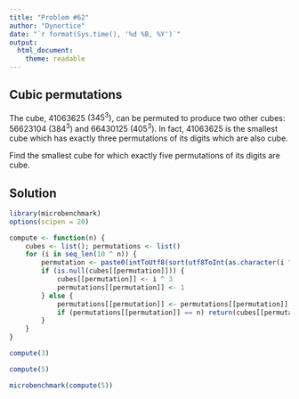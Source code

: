 ```yaml
---
title: "Problem #62"
author: "Dynortice"
date: "`r format(Sys.time(), '%d %B, %Y')`"
output:
  html_document:
    theme: readable
---
```

## Cubic permutations

The cube, $41063625$ $(345^3)$, can be permuted to produce two other cubes: $56623104$ $(384^3)$ and $66430125$ $(405^3)$. In fact, $41063625$ is the smallest cube which has exactly three permutations of its digits which are also cube.

Find the smallest cube for which exactly five permutations of its digits are cube.

## Solution

```r
library(microbenchmark)
options(scipen = 20)
```

```r
compute <- function(n) {
    cubes <- list(); permutations <- list()
    for (i in seq_len(10 ^ n)) {
        permutation <- paste0(intToUtf8(sort(utf8ToInt(as.character(i ^ 3))), multiple = TRUE), collapse = "")
        if (is.null(cubes[[permutation]])) {
            cubes[[permutation]] <- i ^ 3
            permutations[[permutation]] <- 1
        } else {
            permutations[[permutation]] <- permutations[[permutation]] + 1
            if (permutations[[permutation]] == n) return(cubes[[permutation]])
        }
    }
}
```

```r
compute(3)
```
```r
compute(5)
```

```r
microbenchmark(compute(5))
```